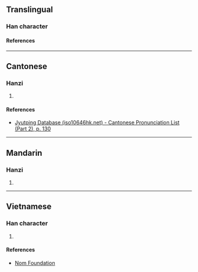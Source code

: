 {{character info}}
==Translingual==

===Han character===
{{Han char|rn=75|rad=木|as=10|sn=14|four=48931|canj=DTGF|ids=⿰木羔}}

====References====
{{Han ref|kx=0543.150|dkj=15237|dj=0931.040|hdz=21269.020|uh=699A}}

----

==Cantonese==

===Hanzi===
{{yue-hanzi|jyut=[[jiu5]]|y=yiu5}}

# {{rfdef|yue|sort=木10}}

====References====
* [http://www.iso10646hk.net/jp/document/download.jsp Jyutping Database (iso10646hk.net) - Cantonese Pronunciation List (Part 2), p. 130]

----

==Mandarin==

===Hanzi===
{{cmn-hanzi|pin=[[yǎo]] ([[yao3]])|wg=yao<sup>3</sup>}}

# {{rfdef|cmn|sort=木10}}

----

==Vietnamese==

===Han character===
{{vi-readings|rs=木10|reading=cau}}

# {{rfdef|vi|sort=木10}}

====References====
* [http://nomfoundation.org/common/nom_details.php?codepoint=699a Nom Foundation]